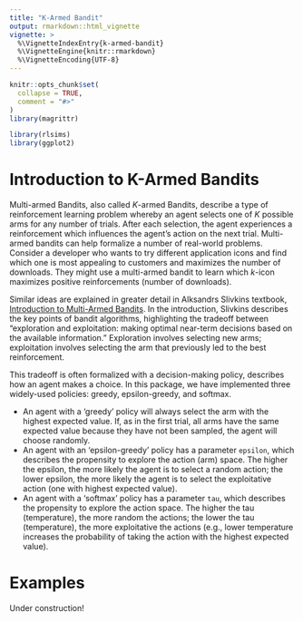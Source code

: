 ```yaml
---
title: "K-Armed Bandit"
output: rmarkdown::html_vignette
vignette: >
  %\VignetteIndexEntry{k-armed-bandit}
  %\VignetteEngine{knitr::rmarkdown}
  %\VignetteEncoding{UTF-8}
---
```


```r
knitr::opts_chunk$set(
  collapse = TRUE,
  comment = "#>"
)
library(magrittr)
```

```r
library(rlsims)
library(ggplot2)
```

# Introduction to K-Armed Bandits

Multi-armed Bandits, also called $K$-armed Bandits, describe a type of reinforcement learning problem whereby an agent selects one of *K* possible arms for any number of trials. After each selection, the agent experiences a reinforcement which influences the agent's action on the next trial. Multi-armed bandits can help formalize a number of real-world problems. Consider a developer who wants to try different application icons and find which one is most appealing to customers and maximizes the number of downloads. They might use a multi-armed bandit to learn which $k$-icon maximizes positive reinforcements (number of downloads). 

Similar ideas are explained in greater detail in Alksandrs Slivkins textbook, [Introduction to Multi-Armed Bandits](https://arxiv.org/pdf/1904.07272.pdf). In the introduction, Slivkins describes the key points of bandit algorithms, highlighting the tradeoff between "exploration and exploitation: making optimal near-term decisions based on the available information." Exploration involves selecting new arms; exploitation involves selecting the arm that previously led to the best reinforcement.

This tradeoff is often formalized with a decision-making policy, describes how an agent makes a choice. In this package, we have implemented three widely-used policies: greedy, epsilon-greedy, and softmax. 

* An agent with a 'greedy' policy will always select the arm with the highest expected value. If, as in the first trial, all arms have the same expected value because they have not been sampled, the agent will choose randomly. 
* An agent with an 'epsilon-greedy' policy has a parameter `epsilon`, which describes the propensity to explore the action (arm) space. The higher the epsilon, the more likely the agent is to select a random action; the lower epsilon, the more likely the agent is to select the exploitative action (one with highest expected value).
* An agent with a 'softmax' policy has a parameter `tau`, which describes the propensity to explore the action space. The higher the tau (temperature), the more random the actions; the lower the tau (temperature), the more exploitative the actions (e.g., lower temperature increases the probability of taking the action with the highest expected value).

# Examples

Under construction!
